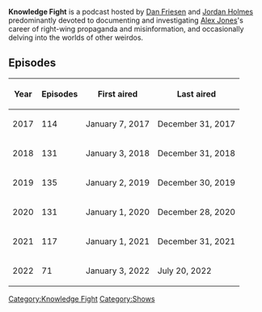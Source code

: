 {{DISPLAYTITLE:
    ''Knowledge Fight''
}}
'''Knowledge Fight''' is a podcast hosted by [[Dan Friesen]] and [[Jordan Holmes]] predominantly devoted to documenting and investigating [[Alex Jones]]'s career of right-wing propaganda and misinformation, and occasionally delving into the worlds of other weirdos.

==Episodes==

{{Main
    | 1 = List of Knowledge Fight episodes
}}

{| class="fandom-table"

!Year

!Episodes

!First aired

!Last aired

|-

|2017

|114

|January 7, 2017

|December 31, 2017

|-

|2018

|131

|January 3, 2018

|December 31, 2018

|-

|2019

|135

|January 2, 2019

|December 30, 2019

|-

|2020

|131

|January 1, 2020

|December 28, 2020

|-

|2021

|117

|January 1, 2021

|December 31, 2021

|-

|2022

|71

|January 3, 2022

|July 20, 2022

|}

[[Category:Knowledge Fight]]
[[Category:Shows]]